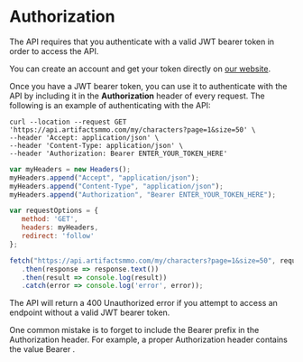 # Authorization
  
The API requires that you authenticate with a valid JWT bearer token in order to access the API.

You can create an account and get your token directly on [our website](https://artifactsmmo.com/account).

Once you have a JWT bearer token, you can use it to authenticate with the API by including it in the **Authorization** header of every request. The following is an example of authenticating with the API:

```http filename="cURL" copy
curl --location --request GET 'https://api.artifactsmmo.com/my/characters?page=1&size=50' \
--header 'Accept: application/json' \
--header 'Content-Type: application/json' \
--header 'Authorization: Bearer ENTER_YOUR_TOKEN_HERE'
```
```js filename="Javascript" copy
var myHeaders = new Headers();
myHeaders.append("Accept", "application/json");
myHeaders.append("Content-Type", "application/json");
myHeaders.append("Authorization", "Bearer ENTER_YOUR_TOKEN_HERE");

var requestOptions = {
   method: 'GET',
   headers: myHeaders,
   redirect: 'follow'
};

fetch("https://api.artifactsmmo.com/my/characters?page=1&size=50", requestOptions)
   .then(response => response.text())
   .then(result => console.log(result))
   .catch(error => console.log('error', error));
```

The API will return a 400 Unauthorized error if you attempt to access an endpoint without a valid JWT bearer token.

One common mistake is to forget to include the Bearer prefix in the Authorization header. For example, a proper Authorization header contains the value Bearer .

